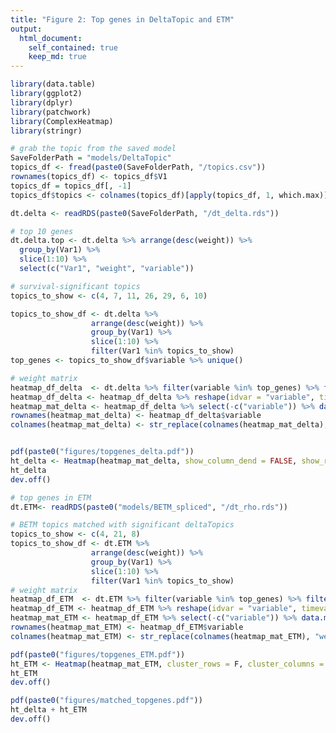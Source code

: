 ```yaml
---
title: "Figure 2: Top genes in DeltaTopic and ETM"
output:
  html_document:
    self_contained: true
    keep_md: true
---
```


```r
library(data.table)
library(ggplot2)
library(dplyr)
library(patchwork)
library(ComplexHeatmap)
library(stringr)
```

```r
# grab the topic from the saved model
SaveFolderPath = "models/DeltaTopic"
topics_df <- fread(paste0(SaveFolderPath, "/topics.csv"))
rownames(topics_df) <- topics_df$V1
topics_df = topics_df[, -1]
topics_df$topics <- colnames(topics_df)[apply(topics_df, 1, which.max)]

dt.delta <- readRDS(paste0(SaveFolderPath, "/dt_delta.rds"))

# top 10 genes
dt.delta.top <- dt.delta %>% arrange(desc(weight)) %>%
  group_by(Var1) %>%
  slice(1:10) %>%
  select(c("Var1", "weight", "variable"))

# survival-significant topics
topics_to_show <- c(4, 7, 11, 26, 29, 6, 10)

topics_to_show_df <- dt.delta %>%
                  arrange(desc(weight)) %>%
                  group_by(Var1) %>%
                  slice(1:10) %>%
                  filter(Var1 %in% topics_to_show)
top_genes <- topics_to_show_df$variable %>% unique()

# weight matrix
heatmap_df_delta  <- dt.delta %>% filter(variable %in% top_genes) %>% filter(Var1 %in% topics_to_show) %>% select(c("Var1", "weight", "variable"))
heatmap_df_delta <- heatmap_df_delta %>% reshape(idvar = "variable", timevar = "Var1", direction = "wide")
heatmap_mat_delta <- heatmap_df_delta %>% select(-c("variable")) %>% data.matrix()
rownames(heatmap_mat_delta) <- heatmap_df_delta$variable
colnames(heatmap_mat_delta) <- str_replace(colnames(heatmap_mat_delta), "weight.", "topic")


pdf(paste0("figures/topgenes_delta.pdf"))
ht_delta <- Heatmap(heatmap_mat_delta, show_column_dend = FALSE, show_row_dend = FALSE,name = "weight")
ht_delta
dev.off()
```

```r
# top genes in ETM
dt.ETM<- readRDS(paste0("models/BETM_spliced", "/dt_rho.rds"))

# BETM topics matched with significant deltaTopics
topics_to_show <- c(4, 21, 8)
topics_to_show_df <- dt.ETM %>%
                  arrange(desc(weight)) %>%
                  group_by(Var1) %>%
                  slice(1:10) %>%
                  filter(Var1 %in% topics_to_show)
# weight matrix
heatmap_df_ETM  <- dt.ETM %>% filter(variable %in% top_genes) %>% filter(Var1 %in% topics_to_show) %>% select(c("Var1", "weight", "variable"))
heatmap_df_ETM <- heatmap_df_ETM %>% reshape(idvar = "variable", timevar = "Var1", direction = "wide")
heatmap_mat_ETM <- heatmap_df_ETM %>% select(-c("variable")) %>% data.matrix()
rownames(heatmap_mat_ETM) <- heatmap_df_ETM$variable
colnames(heatmap_mat_ETM) <- str_replace(colnames(heatmap_mat_ETM), "weight.", "topic")

pdf(paste0("figures/topgenes_ETM.pdf"))
ht_ETM <- Heatmap(heatmap_mat_ETM, cluster_rows = F, cluster_columns = FALSE, show_column_dend = FALSE, show_row_dend = FALSE,name = "weight")
ht_ETM
dev.off()
```

```r
pdf(paste0("figures/matched_topgenes.pdf"))
ht_delta + ht_ETM
dev.off()
```
